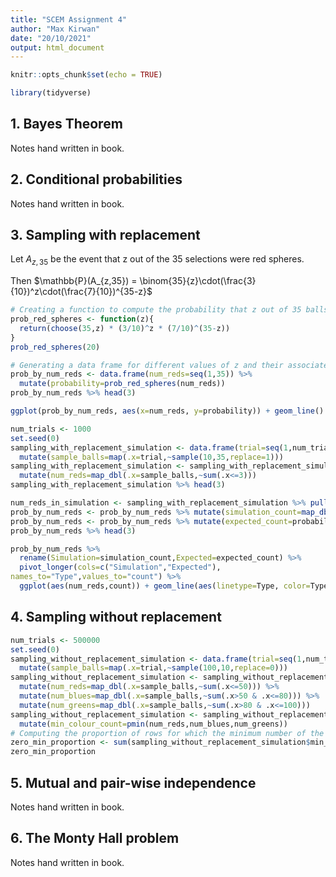 ```yaml
---
title: "SCEM Assignment 4"
author: "Max Kirwan"
date: "20/10/2021"
output: html_document
---
```


```r
knitr::opts_chunk$set(echo = TRUE)
```
```r
library(tidyverse)
```

## 1. Bayes Theorem

Notes hand written in book.

## 2. Conditional probabilities

Notes hand written in book.

## 3. Sampling with replacement

Let $A_{z,35}$ be the event that z out of the 35 selections were red spheres.

Then $\mathbb{P}(A_{z,35}) = \binom{35}{z}\cdot(\frac{3}{10})^z\cdot(\frac{7}{10})^{35-z}$

```r
# Creating a function to compute the probability that z out of 35 balls selected are red
prob_red_spheres <- function(z){
  return(choose(35,z) * (3/10)^z * (7/10)^(35-z))
}
prob_red_spheres(20)
```
```r
# Generating a data frame for different values of z and their associated probabilities
prob_by_num_reds <- data.frame(num_reds=seq(1,35)) %>%
  mutate(probability=prob_red_spheres(num_reds))
prob_by_num_reds %>% head(3)
```
```r
ggplot(prob_by_num_reds, aes(x=num_reds, y=probability)) + geom_line() + xlab("Number of reds") + ylab("Probability") + theme_bw()
```
```r
num_trials <- 1000
set.seed(0)
sampling_with_replacement_simulation <- data.frame(trial=seq(1,num_trials)) %>%
  mutate(sample_balls=map(.x=trial,~sample(10,35,replace=1)))
sampling_with_replacement_simulation <- sampling_with_replacement_simulation %>%
  mutate(num_reds=map_dbl(.x=sample_balls,~sum(.x<=3)))
sampling_with_replacement_simulation %>% head(3)
```

```r
num_reds_in_simulation <- sampling_with_replacement_simulation %>% pull(num_reds)
prob_by_num_reds <- prob_by_num_reds %>% mutate(simulation_count=map_dbl(.x=num_reds,~sum(num_reds_in_simulation==.x)))
prob_by_num_reds <- prob_by_num_reds %>% mutate(expected_count=probability*num_trials)
prob_by_num_reds %>% head(3)
```

```r
prob_by_num_reds %>%
  rename(Simulation=simulation_count,Expected=expected_count) %>%
  pivot_longer(cols=c("Simulation","Expected"),
names_to="Type",values_to="count") %>%
  ggplot(aes(num_reds,count)) + geom_line(aes(linetype=Type, color=Type)) + scale_linetype_manual(values = c("solid", "dashed")) + theme_bw() + xlab("Number of reds") + ylab("Count")
```

## 4. Sampling without replacement

```r
num_trials <- 500000
set.seed(0)
sampling_without_replacement_simulation <- data.frame(trial=seq(1,num_trials)) %>%
  mutate(sample_balls=map(.x=trial,~sample(100,10,replace=0)))
sampling_without_replacement_simulation <- sampling_without_replacement_simulation %>%
  mutate(num_reds=map_dbl(.x=sample_balls,~sum(.x<=50))) %>%
  mutate(num_blues=map_dbl(.x=sample_balls,~sum(.x>50 & .x<=80))) %>%
  mutate(num_greens=map_dbl(.x=sample_balls,~sum(.x>80 & .x<=100)))
sampling_without_replacement_simulation <- sampling_without_replacement_simulation %>%
  mutate(min_colour_count=pmin(num_reds,num_blues,num_greens))
# Computing the proportion of rows for which the minimum number of the three counts is zero
zero_min_proportion <- sum(sampling_without_replacement_simulation$min_colour_count==0)/num_trials
zero_min_proportion
```

## 5. Mutual and pair-wise independence

Notes hand written in book.

## 6. The Monty Hall problem

Notes hand written in book.

